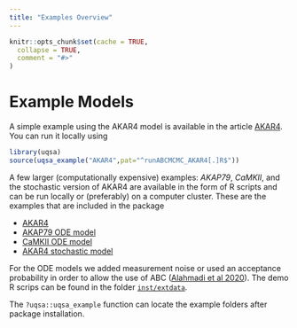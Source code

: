 ```yaml
---
title: "Examples Overview"
---
```


```r
knitr::opts_chunk$set(cache = TRUE,
  collapse = TRUE,
  comment = "#>"
)
```


# Example Models

A simple example using the AKAR4 model is available in the article [AKAR4](AKAR4.html). You can run it locally using

```r
library(uqsa)
source(uqsa_example("AKAR4",pat="^runABCMCMC_AKAR4[.]R$"))
```

A few larger (computationally expensive) examples: *AKAP79*, *CaMKII*, and the stochastic version of AKAR4 are available in the form of R scripts and can be run locally or (preferably) on a computer cluster. These are the examples that are included in the package

* [AKAR4](AKAR4.html)
* [AKAP79 ODE model](./uqsa-AKAP79.html)
* [CaMKII ODE model](https://github.com/icpm-kth/uqsa/blob/master/inst/extdata/CaMKII/runABCMCMC_CaMKII.R)
* [AKAR4 stochastic model](https://github.com/icpm-kth/uqsa/blob/master/inst/extdata/AKAR4/runABCMCMC_AKAR4_withStochasticStimulation.R)


For the ODE models we added measurement noise or used an acceptance probability in order to allow the use of ABC ([Alahmadi et al 2020](http://dx.doi.org/10.1098/rsos.191315)).
The demo R scrips can be found in the folder [`inst/extdata`](https://github.com/icpm-kth/uqsa/tree/master/inst/extdata).

The `?uqsa::uqsa_example` function can locate the example folders after package installation.
